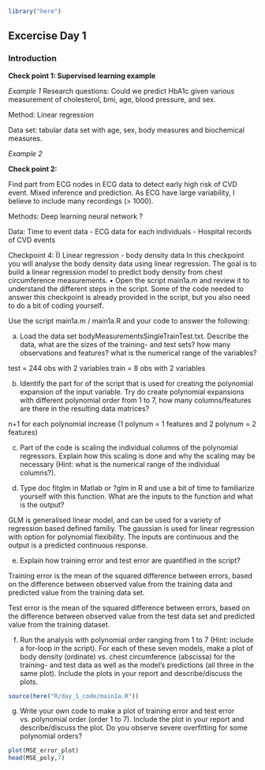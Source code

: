 
```r
library("here")
```

## Excercise Day 1

### Introduction

**Check point 1: Supervised learning example**

*Example 1* Research questions: Could we predict HbA1c given various measurement of cholesterol, bmi, age, blood pressure, and sex.

Method: Linear regression

Data set: tabular data set with age, sex, body measures and biochemical measures.

*Example 2*

**Check point 2:**

Find part from ECG nodes in ECG data to detect early high risk of CVD event. Mixed inference and prediction. As ECG have large variability, I believe to include many recordings (\> 1000).

Methods: Deep learning neural network ?

Data: Time to event data - ECG data for each individuals - Hospital records of CVD events

Checkpoint 4: Ï) Linear regression - body density data
In this checkpoint you will analyse the body density data using linear regression.
The goal is to build a linear regression model to predict body density from chest
circumference measurements.
• Open the script main1a.m and review it to understand the different steps in the
script. Some of the code needed to answer this checkpoint is already provided
in the script, but you also need to do a bit of coding yourself.

Use the script main1a.m / main1a.R and your code to answer the following:

(a) Load the data set bodyMeasurementsSingleTrainTest.txt. Describe the data,
what are the sizes of the training- and test sets? how many observations and
features? what is the numerical range of the variables?

test = 244 obs with 2 variables
train = 8 obs with 2 variables


(b) Identify the part for of the script that is used for creating the polynomial expansion
of the input variable. Try do create polynomial expansions with different
polynomial order from 1 to 7, how many columns/features are there in the resulting
data matrices?

n+1 for each polynomial increase (1 polynum = 1 features and 2 polynum = 2 features)


(c) Part of the code is scaling the individual columns of the polynomial regressors.
Explain how this scaling is done and why the scaling may be necessary (Hint:
what is the numerical range of the individual columns?).



(d) Type doc fitglm in Matlab or ?glm in R and use a bit of time to familiarize
yourself with this function. What are the inputs to the function and what is the
output?

GLM is generalised linear model, and can be used for a variety of regression based defined familiy. The gaussian is used for linear regression with option for polynomial flexibility.
The inputs are continuous and the output is a predicted continuous response.

(e) Explain how training error and test error are quantified in the script?

Training error is the mean of the squared difference between errors, based on the difference between observed value from the training data and predicted value from the training data set.

Test error is the mean of the squared difference between errors, based on the difference between observed value from the test data set and predicted value from the training dataset.

(f) Run the analysis with polynomial order ranging from 1 to 7 (Hint: include a
for-loop in the script). For each of these seven models, make a plot of body
density (ordinate) vs. chest circumference (abscissa) for the training- and test
data as well as the model’s predictions (all three in the same plot). Include the
plots in your report and describe/discuss the plots.

```r
source(here("R/day_1_code/main1a.R"))
```





(g) Write your own code to make a plot of training error and test error vs. polynomial
order (order 1 to 7). Include the plot in your report and describe/discuss
the plot. Do you observe severe overfitting for some polynomial orders?



```r
plot(MSE_error_plot)
head(MSE_poly,7)
```


